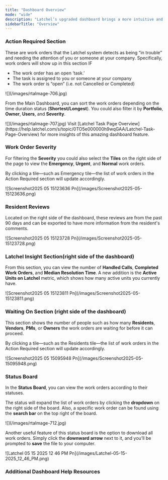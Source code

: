 ```yaml
---
title: "Dashboard Overview"
mode: "wide"
description: "Latchel’s upgraded dashboard brings a more intuitive and efficient experience, making it easier to manage work orders, track requests, and access key account settings—all in one place. With a modern interface and improved navigation, Dashboard 2.0 helps property managers and service providers streamline their workflow and get things done faster. Check out the new features and enhancements designed to simplify your day-to-day operations!"
sidebarTitle: "Overview"
---
```


### **Action Required Section**

These are work orders that the Latchel system detects as being “in trouble” and needing the attention of you or someone at your company. Specifically, work orders will show up in this section IF

- The work order has an open ‘task.’
- The task is assigned to you or someone at your company
- The work order is “open” (i.e. not Cancelled or Completed)

<Frame>
  ![](/images/rtaImage-706.jpg)
</Frame>

From the Main Dashboard, you can sort the work orders depending on the time duration status (**Shortest/Longest**). You could also filter it by **Portfolio**, **Owner**, **Users**, and **Severity**.

<Frame>
  ![](/images/rtaImage-707.jpg)
</Frame>

<Tip>
  Visit [Latchel Task Page Overview](https://help.latchel.com/s/topic/0TO5e000000h9wqGAA/Latchel-Task-Page-Overview) for more insights of this amazing dashboard feature.
</Tip>

### **Work Order Severity**

For filtering the **Severity** you could also select the **Tiles** on the right side of the page to view the **Emergency**, **Urgent**, and **Normal** work orders.

By clicking a tile—such as Emergency tile—the list of work orders in the Action Required section will update accordingly.

<Frame>
  ![Screenshot2025 05 15123636 Pn](/images/Screenshot2025-05-15123636.png)
</Frame>

### **Resident Reviews**

Located on the right side of the dashboard, these reviews are from the past 90 days and can be exported to have more information from the resident's comments.

<Frame>
  ![Screenshot2025 05 15123728 Pn](/images/Screenshot2025-05-15123728.png)
</Frame>

### **Latchel Insight Section**(right side of the dashboard)

From this section, you can view the number of **Handled Calls**, **Completed Work Orders**, and **Median Resolution Time**. A new addition is the **Active Units on Latchel** metric, which shows how many active units you currently have.

<Frame>
  ![Screenshot2025 05 15123811 Pn](/images/Screenshot2025-05-15123811.png)
</Frame>

### **Waiting On Section** (right side of the dashboard)

This section shows the number of people such as how many **Residents**, **Vendors**, **PMs**, or **Owners** the work orders are waiting for before it can proceed.

By clicking a tile—such as the Residents tile—the list of work orders in the Action Required section will update accordingly.

<Frame>
  ![Screenshot2025 05 15095948 Pn](/images/Screenshot2025-05-15095948.png)
</Frame>

### **Status Board**

In the **Status Board**, you can view the work orders according to their statuses. 

The status will expand the list of work orders by clicking the **dropdown** on the right side of the board. Also, a specific work order can be found using the **search bar** on the top right of the board.

<Frame>
  ![](/images/rtaImage-712.jpg)
</Frame>

Another useful feature of this status board is the option to download all work orders. Simply click the **downward arrow** next to it, and you’ll be prompted to **save** the file to your computer.

<Frame>
  ![Latchel 05 15 2025 12 46 PM Pn](/images/Latchel-05-15-2025_12_46_PM.png)
</Frame>

### **Additional Dashboard Help Resources**

<CardGroup cols={2}>
  <Card title="Latchel Task Page Overview" icon="diagram-subtask" iconType="duotone" color="#ff9b8a" href="https://help.latchel.com/s/topic/0TO5e000000h9wqGAA/Latchel-Task-Page-Overview">
    
  </Card>
  <Card title="Latchel Reports Overview" icon="file-csv" iconType="duotone" color="#ff9b8a" href="https://help.latchel.com/s/topic/0TO5e000000h9wqGAA/Latchel-Reports-Overview">
    
  </Card>
  <Card title="How to Access the Help Center Through Your Latchel Dashboard" icon="pen-ruler" iconType="duotone" href="https://help.latchel.com/s/topic/0TO5e000000h9wqGAA/How-to-Access-the-Help-Center-through-Your-Latchel-Dashboard">
    
  </Card>
  <Card title="Navigating the New Tool Tab in the Latchel Dashboard" icon="toolbox" iconType="duotone" href="https://help.latchel.com/s/topic/0TO5e000000h9wqGAA/Navigating-the-New-Tool-Tab-in-the-Latchel-Dashboard">
    
  </Card>
  <Card title="Quick Search Box for Work Orders" icon="box-open" iconType="duotone" href="https://help.latchel.com/s/topic/0TO5e000000h9wqGAA/Quick-Search-Box-for-Work-Orders">
    
  </Card>
  <Card title="Customizable Work Order Quick View" icon="inbox-full" iconType="duotone" href="https://help.latchel.com/s/topic/0TO5e000000h9wqGAA/Customizable-Work-Order-Quick-View">
    
  </Card>
  <Card title="How to Access and View a Resident Public Dashboard" icon="face-viewfinder" iconType="duotone" href="https://help.latchel.com/s/topic/0TO5e000000h9wqGAA/How-to-Access-and-View-a-Resident-Public-Dashboard">
    
  </Card>
</CardGroup>